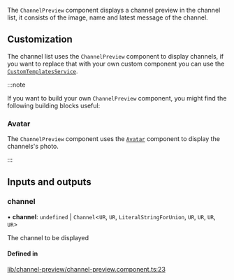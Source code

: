 The `ChannelPreview` component displays a channel preview in the channel list, it consists of the image, name and latest message of the channel.

## Customization

The channel list uses the `ChannelPreview` component to display channels, if you want to replace that with your own custom component you can use the [`CustomTemplatesService`](../services/CustomTemplatesService.mdx/#channelpreviewtemplate).

:::note

If you want to build your own `ChannelPreview` component, you might find the following building blocks useful:

### Avatar

The `ChannelPreview` component uses the [`Avatar`](./AvatarComponent.mdx) component to display the channels's photo.

:::

[//]: # "Start of generated content"
## Inputs and outputs 


### channel

• **channel**: `undefined` \| `Channel`<`UR`, `UR`, `LiteralStringForUnion`, `UR`, `UR`, `UR`, `UR`\>

The channel to be displayed

#### Defined in

[lib/channel-preview/channel-preview.component.ts:23](https://github.com/GetStream/stream-chat-angular/blob/fcc8dc8/projects/stream-chat-angular/src/lib/channel-preview/channel-preview.component.ts#L23)

[//]: # "End of generated content"
